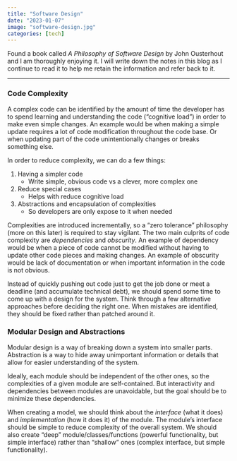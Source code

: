 ```yaml
---
title: "Software Design"
date: "2023-01-07"
image: "software-design.jpg"
categories: [tech]
---
```


Found a book called *A Philosophy of Software Design* by John Ousterhout and I am thoroughly enjoying it. I will write down the notes in this blog as I continue to read it to help me retain the information and refer back to it.

---

### Code Complexity

A complex code can be identified by the amount of time the developer has to spend learning and understanding the code ("cognitive load") in order to make even simple changes. An example would be when making a simple update requires a lot of code modification throughout the code base. Or when updating part of the code unintentionally changes or breaks something else.

In order to reduce complexity, we can do a few things:

1. Having a simpler code
   - Write simple, obvious code vs a clever, more complex one
2. Reduce special cases
   - Helps with reduce cognitive load
3. Abstractions and encapsulation of complexities
   - So developers are only expose to it when needed

Complexities are introduced incrementally, so a "zero tolerance" philosophy (more on this later) is required to stay vigilant. The two main culprits of code complexity are *dependencies* and *obscurity*. An example of dependency would be when a piece of code cannot be modified without having to update other code pieces and making changes. An example of obscurity would be lack of documentation or when important information in the code is not obvious.

Instead of quickly pushing out code just to get the job done or meet a deadline (and accumulate technical debt), we should spend some time to come up with a design for the system. Think through a few alternative approaches before deciding the right one. When mistakes are identified, they should be fixed rather than patched around it.

### Modular Design and Abstractions

Modular design is a way of breaking down a system into smaller parts. Abstraction is a way to hide away unimportant information or details that allow for easier understanding of the system.

Ideally, each module should be independent of the other ones, so the complexities of a given module are self-contained. But interactivity and dependencies between modules are unavoidable, but the goal should be to minimize these dependencies.

When creating a model, we should think about the *interface* (what it does) and *implementation* (how it does it) of the module. The module's interface should be simple to reduce complexity of the overall system. We should also create "deep" module/classes/functions (powerful functionality, but simple interface) rather than "shallow" ones (complex interface, but simple functionality).
